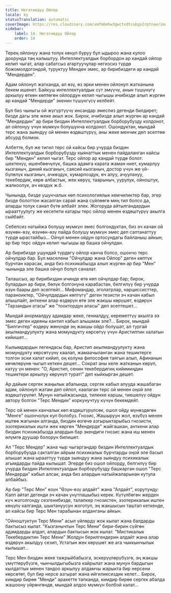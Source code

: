 ```yaml
---
title: Негативдүү Ойлор
locale: ky
statusTranslation: automatic
coverImage: https://res.cloudinary.com/xmfm6mhw3gwctndtcubgx2rptnae/image/upload/v1740468922/small_cover_tratado_de_psicologia_revolucionaria_a4c0dca4e0.webp
sidebar:
    label: 14. Негативдүү Ойлор
    order: 14
---
```

Терең ойлонуу жана толук көңүл буруу бул ыдыроо жана кулоо доорунда таң калыштуу. Интеллектуалдык борбордон ар кандай ойлор келип чыгат, алар сабатсыз агартуучулар негизсиз түрдө божомолдогондой, туруктуу Менден эмес, ар бирибиздеги ар кандай "Мендерден".

Адам ойлонуп жатканда, ал өзү, өз эрки менен ойлонуп жатканына бекем ишенет. Байкуш интеллектуалдык сүт эмүүчү, анын түшүнүгү аркылуу өткөн көптөгөн ойлордун келип чыгышы ичибизде алып жүргөн ар кандай "Мендерде" экенин түшүнгүсү келбейт.

Бул биз чыныгы ой жүгүртүүчү инсандар эмеспиз дегенди билдирет; бизде дагы эле жеке акыл жок. Бирок, ичибизде алып жүргөн ар кандай "Мендердин" ар бири биздин Интеллектуалдык борборубузду колдонот, ал ойлонуу үчүн мүмкүн болушунча колдонот. Ошондуктан, мындай терс жана зыяндуу ой менен өздөштүрүү, аны жеке менчик деп эсептөө абсурд болмок.

Албетте, бул же тигил терс ой кайсы бир учурда биздин Интеллектуалдык борборубузду кыянаттык менен пайдаланган кайсы бир "Менден" келип чыгат. Терс ойлор ар кандай түрдө болот: шектенүү, ишенбөөчүлүк, башка адамга карата жаман ниет, кумарлуу кызганыч, диний кызганыч, саясий кызганыч, достор үчүн же үй-бүлөлүк кызганыч, ачкөздүк, кумарпоздук, өч алуу, ачуулануу, текебердик, көрө албастык, жек көрүү, таарыныч, уурулук, ойноштук, жалкоолук, ач көздүк ж.б.

Чынында, бизде ушунчалык көп психологиялык кемчиликтер бар, эгер бизде болоттон жасалган сарай жана сүйлөөгө миң тил болсо да, аларды толук санап бүтө албайт элек. Жогоруда айтылгандардын ырааттуулугу же кесепети катары терс ойлор менен өздөштүрүү акылга сыйбайт.

Себепсиз натыйжа болушу мүмкүн эмес болгондуктан, биз эч качан ой өзүнөн-өзү, өзүнөн-өзү пайда болушу мүмкүн эмес деп салтанаттуу түрдө ырастайбыз... Ойчул менен ойдун ортосундагы байланыш айкын; ар бир терс ойдун келип чыгышы ар башка ойчулдан.

Ар бирибизде ушундай түрдөгү ойлор канча болсо, ошончо терс ойчулдар бар. Бул маселени "Ойчулдар жана Ойлор" деген көптүк бурчтан карасак, анда биз психикабызда алып жүргөн ар бир "Мен" чынында эле башка ойчул болуп саналат.

Талашсыз, ар бирибиздин ичинде өтө көп ойчулдар бар; бирок, булардын ар бири, бөлүк болгонуна карабастан, белгилүү бир учурда өзүн баары деп эсептейт... Мифомандар, эголатрлар, нарциссисттер, параноиктер, "Ойчулдардын көптүгү" деген тезисти эч качан кабыл алышпайт, анткени алар өздөрүн өтө эле жакшы көрүшөт, өздөрүн "Тарзандын атасы" же "тооктордун апасы" деп эсептешет...

Мындай анормалдуу адамдар жеке, гениалдуу, кереметтүү акылга ээ эмес деген идеяны кантип кабыл алышмак эле?... Бирок, мындай "Билгичтер" өздөрү жөнүндө эң жакшы ойдо болушат, ал тургай акылмандуулукту жана момундукту көрсөтүү үчүн Аристиптин халатын кийишет...

Кылымдардын легендасы бар, Аристип акылмандуулукту жана момундукту көрсөтүүнү каалап, жамаачыланган жана тешиктерге толгон эски халат кийип, оң колуна философия таягын алып, Афинанын көчөлөрүнө чыгып кеткен дешет... Сократ аны келе жатканын көрүп, катуу үн менен: "О, Аристип, сенин текебердигиң кийимиңдин тешиктери аркылуу көрүнүп турат!" деп кыйкырган дешет.

Ар дайым сергек жаңылык абалында, сергек кабыл алууда жашабаган адам, ойлонуп жатам деп ойлоп, каалаган терс ой менен оңой эле өздөштүрүлөт. Мунун натыйжасында, тилекке каршы, тиешелүү ойдун автору болгон "Терс Мендин" коркунучтуу күчүн бекемдейт.

Терс ой менен канчалык көп өздөштүрүлсөк, ошол ойду мүнөздөгөн "Менге" ошончолук кул болобуз. Гнозис, Жашыруун жол, өзүбүз менен иштөө жагынан алганда, биздин өзгөчө азгырыктарыбыз гнозисти, эзотерикалык ишти жек көргөн "Мендерде" жайгашкан, анткени алар биздин психикабызда алардын бар экендиги гнозис жана иш менен өлүмгө дуушар болорун билишет.

Ал "Терс Мендер" жана чыр чыгаргандар биздин Интеллектуалдык борборубузда сакталган айрым психикалык бурчтарды оңой эле басып алышат жана ырааттуу түрдө зыяндуу жана зыяндуу психикалык агымдарды пайда кылышат. Эгерде биз ошол ойлорду, белгилүү бир учурда биздин Интеллектуалдык борборубузду башкарган ошол "Терс Мендерди" кабыл алсак, анда биз алардын натыйжаларынан кутула албайбыз.

Ар бир "Терс Мен" өзүн "Өзүн-өзү алдайт" жана "Алдайт", корутунду: Калп айтат дегенди эч качан унутпашыбыз керек. Күтүлбөгөн жерден күч жоголгонду сезгенибизде, талапкер гнозистен, эзотерикалык иштен көңүлү калганда, шыктануусун жоготуп, эң жакшысын таштап кеткенде, ал кайсы бир Терс Мен тарабынан алданганы айкын.

"Ойноштуктун Терс Мени" асыл үйлөрдү жок кылат жана балдарды бактысыз кылат. "Кызганычтын Терс Мени" бири-бирин сүйгөн адамдарды алдап, алардын бактысын жок кылат. "Мистикалык Текебердиктин Терс Мени" Жолдун берилгендерин алдайт жана алар өздөрүн акылдуу сезип, Устатын жек көрүшөт же ага чыккынчылык кылышат...

Терс Мен биздин жеке тажрыйбабызга, эскерүүлөрүбүзгө, эң жакшы үмүттөрүбүзгө, чынчылдыгыбызга кайрылат жана мунун бардыгын кылдаттык менен тандоо аркылуу алдамчы жарыкта бир нерсени көрсөтөт, бул бир нерсе азгырат жана ийгиликсиздик келет... Бирок, кимдир бирөө "Менди" аракетте тапканда, кимдир бирөө сергек абалда жашоону үйрөнгөндө, мындай алдоо мүмкүн болбой калат...

